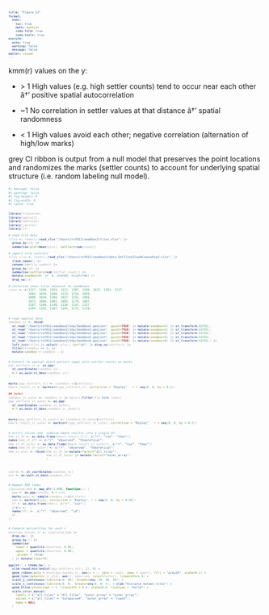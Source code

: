 ```yaml
---
title: "Figure S2"
format:
  html:
    toc: true
    math: mathjax
    code-fold: true
    code-tools: true
execute:
  echo: true
  warning: false
  message: false
editor: visual
---
```


::: cell
```{=html}
<style>
  code, pre {
    font-size: 65%;
    color:darkgrey;
  }
</style>
```
:::

kmm(r) values on the y:

-   \> 1 High values (e.g. high settler counts) tend to occur near each other â†’ positive spatial autocorrelation

-   \~1 No correlation in settler values at that distance â†’ spatial randomness

-   \< 1 High values avoid each other; negative correlation (alternation of high/low marks)

grey CI ribbon is output from a null model that preserves the point locations and randomizes the marks (settler counts) to account for underlying spatial structure (i.e. random labeling null model).

```r
#| message: false
#| warning: false
#| fig-height: 6
#| fig-width: 9
#| cache: true


library(tidyverse)
library(ggplot2)
library(spatstat)
library(janitor)
library(sf)

# read tile data
tiles <- readxl::read_xlsx("/Users/rof011/seedbox2/tiles.xlsx") |>
  group_by(id) |> 
  summarise(plot=mean(plot), settlers=sum(count)) 

# import slrp controls
tiles_slrp <- readxl::read_xlsx("/Users/rof011/seedbox2/data_SetTilesSlowReleaseExp3.xlsx") |>
  clean_names() |> 
  rename(id=tile_number) |> 
  group_by(id) |> 
  summarise(settlers=sum(settler_count)) |> 
  mutate(seedbox=0) |>  #, dsm=NA, height=NA) |> 
  drop_na(id)

# vectorise inner tiles adjacent to seedboxes
inner <- c(1217, 1268, 1253, 1121, 1207, 1240, 1021, 1291, 1217,
           1084, 1039, 1040, 1213, 1254, 1029, 
           1099, 1034, 1284, 1027, 1252, 1056, 
           1073, 1086, 1002, 1005, 1179, 1047,
           1187, 1104, 1149, 1130, 1197, 1127,
           1194, 1193, 1107, 1191, 1175, 1178)


# read spatial data
seedbox_st <- rbind(
  st_read("/Users/rof011/seedbox2/shp/Seedbox2.geojson", quiet=TRUE) |> mutate(seedbox=2) |> st_transform(32755),
  st_read("/Users/rof011/seedbox2/shp/Seedbox3.geojson", quiet=TRUE) |> mutate(seedbox=3) |> st_transform(32755),
  st_read("/Users/rof011/seedbox2/shp/Seedbox4.geojson", quiet=TRUE) |> mutate(seedbox=4) |> st_transform(32755),
  st_read("/Users/rof011/seedbox2/shp/Seedbox5.geojson", quiet=TRUE) |> mutate(seedbox=5) |> st_transform(32755),
  st_read("/Users/rof011/seedbox2/shp/Seedbox6.geojson", quiet=TRUE) |> mutate(seedbox=6) |> st_transform(32755)) |> 
  left_join(tiles |> select(-plot), by="id") |> drop_na(settlers) |> 
  filter(!seedbox == 1) |> 
  mutate(seedbox = seedbox - 1)


# Convert to spatial point pattern (ppp) with settler counts as marks
ppp_settlers_st <- as.ppp(
  st_coordinates(seedbox_st),
  W = as.owin(st_bbox(seedbox_st))
)

marks(ppp_settlers_st) <- (seedbox_st$settlers)
Kmark_result_st <- markcorr(ppp_settlers_st, correction = "Ripley",  r = seq(0, 8, by = 0.2))

## outer
seedbox_st_outer <- seedbox_st |> dplyr::filter(!id %in% inner)
ppp_settlers_st_outer <- as.ppp(
  st_coordinates(seedbox_st_outer),
  W = as.owin(st_bbox(seedbox_st_outer))
)

marks(ppp_settlers_st_outer) <- (seedbox_st_outer$settlers)
Kmark_result_st_outer <- markcorr(ppp_settlers_st_outer, correction = "Ripley",  r = seq(0, 8, by = 0.2))


# extrct values and. combine kmark results into a single df:
kmm_st_df <- as.data.frame(Kmark_result_st)[, c("r", "iso", "theo")]
names(kmm_st_df) <- c("r", "observed", "theoretical")
kmm_st_df_outer <- as.data.frame(Kmark_result_st_outer)[, c("r", "iso", "theo")]
names(kmm_st_df_outer) <- c("r", "observed", "theoretical")
kmm_st_plot <- rbind(kmm_st_df |> mutate(factor="all_tiles"),
                     kmm_st_df_outer |> mutate(factor="outer_array")
                     ) 



coords <- st_coordinates(seedbox_st)
win <- as.owin(st_bbox(seedbox_st))


# Repeat 999 times
simulated_kmm <- map_dfr(1:999, function(i) {
  ppp <- as.ppp(coords, W = win)
  marks(ppp) <- sample(seedbox_st$settlers)
  kmm <- markcorr(ppp, correction = "Ripley", r = seq(0, 8, by = 0.05))
  df <- as.data.frame(kmm)[, c("r", "iso")]
  df$id <-  i
  names(df) <-  c("r", "observed", "id")
  df
})


# Compute percentiles for each r
envelope_bounds_st <- simulated_kmm |>
  drop_na() |> 
  group_by(r) |>
  summarise(
    lower = quantile(observed, 0.05),
    upper = quantile(observed, 0.99),
    .groups = "drop"
  ) |> mutate(lower=0)

ggplot() + theme_bw() + 
  xlim(round(min(nndist(ppp_settlers_st)), 1), 8) +
  geom_ribbon(data = envelope_bounds_st, aes(x = r, ymin = lower, ymax = upper), fill = "grey20", alpha=0.1) +
  geom_line(data=kmm_st_plot, aes(r, observed, color=factor), linewidth=1.5) +
  scale_y_continuous(limits=c(0, 40), breaks=seq(-10, 40, 10)) +
  scale_x_continuous(limits=c(0, 8), breaks=seq(0, 8, 1)) + xlab("Distance betwen tiles") +
  geom_hline(yintercept = 1, linewidth = 0.5, alpha=0.6, linetype = "solid") + 
  scale_color_manual(
    labels = c("all_tiles" = "All tiles", "outer_array" = "outer array"),
    values = c("all_tiles" = "turquoise4", "outer_array" = "cyan2"),
    name = NULL
  )


```
